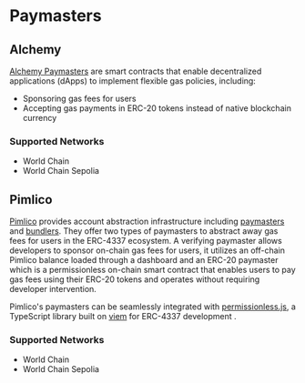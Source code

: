 # Paymasters

## Alchemy

[Alchemy Paymasters](https://www.alchemy.com/overviews/what-is-a-paymaster) are smart contracts that enable decentralized
applications (dApps) to implement flexible gas policies, including: 
- Sponsoring gas fees for users
- Accepting gas payments in ERC-20 tokens instead of native blockchain currency

### Supported Networks

- World Chain
- World Chain Sepolia

## Pimlico

[Pimlico](https://pimlico.io/) provides account abstraction infrastructure including [paymasters](https://docs.pimlico.io/infra/paymaster) and [bundlers](https://docs.pimlico.io/infra/bundler). They offer two types of paymasters to abstract away gas fees for users in the ERC-4337 ecosystem.
A verifying paymaster allows developers to sponsor on-chain gas fees for users, it utilizes an off-chain Pimlico balance
loaded through a dashboard and an ERC-20 paymaster which is a permissionless on-chain smart contract that enables users
to pay gas fees using their ERC-20 tokens and operates without requiring developer intervention.

Pimlico's paymasters can be seamlessly integrated with [permissionless.js](https://docs.pimlico.io/permissionless), a TypeScript library built on [viem](https://github.com/wevm/viem/) for ERC-4337 development .

### Supported Networks

- World Chain
- World Chain Sepolia 